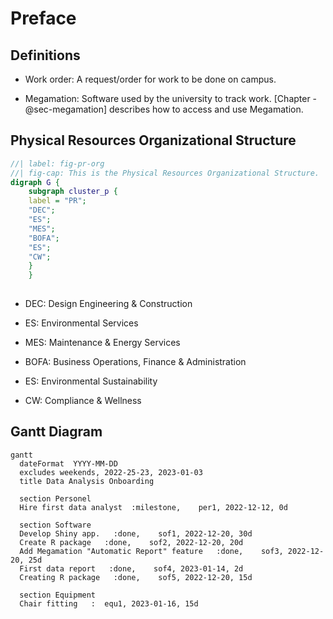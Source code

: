 # Preface {.unnumbered}

## Definitions

-   Work order: A request/order for work to be done on campus.

-   Megamation: Software used by the university to track work. [Chapter -@sec-megamation] describes how to access and use Megamation.


<!-- "Physical Resources"; -->
<!--     "Design Engineering & Construction"; -->
<!--     "Environmental Services"; -->
<!--     "Maintenance & Energy Services"; -->
<!--     "Business Operations, Finance & Administration"; -->
<!--     "Environmental Sustainability"; -->
<!--     "Compliance & Wellness"; -->

## Physical Resources Organizational Structure

```dot
//| label: fig-pr-org
//| fig-cap: This is the Physical Resources Organizational Structure.
digraph G {
    subgraph cluster_p {
    label = "PR";
    "DEC";
    "ES";
    "MES";
    "BOFA";
    "ES";
    "CW";
    }
    }
    
```

-   DEC: Design Engineering & Construction

-   ES: Environmental Services

-   MES: Maintenance & Energy Services

-   BOFA: Business Operations, Finance & Administration

-   ES: Environmental Sustainability

-   CW: Compliance & Wellness

## Gantt Diagram

```mermaid
gantt
  dateFormat  YYYY-MM-DD
  excludes weekends, 2022-25-23, 2023-01-03
  title Data Analysis Onboarding
  
  section Personel
  Hire first data analyst  :milestone,    per1, 2022-12-12, 0d
  
  section Software
  Develop Shiny app.   :done,    sof1, 2022-12-20, 30d
  Create R package   :done,    sof2, 2022-12-20, 20d
  Add Megamation "Automatic Report" feature   :done,    sof3, 2022-12-20, 25d
  First data report   :done,    sof4, 2023-01-14, 2d
  Creating R package   :done,    sof5, 2022-12-20, 15d
  
  section Equipment
  Chair fitting   :  equ1, 2023-01-16, 15d


```

